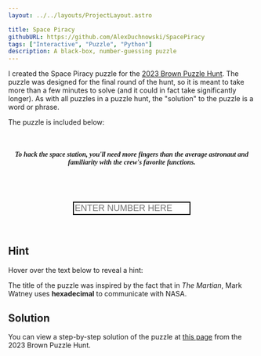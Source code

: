 ```yaml
---
layout: ../../layouts/ProjectLayout.astro

title: Space Piracy
githubURL: https://github.com/AlexDuchnowski/SpacePiracy
tags: ["Interactive", "Puzzle", "Python"]
description: A black-box, number-guessing puzzle
---
```


I created the Space Piracy puzzle for the [2023 Brown Puzzle Hunt](https://2023.brownpuzzlehunt.com). The puzzle was designed for the final round of the hunt, so it is meant to take more than a few minutes to solve (and it could in fact take significantly longer). As with all puzzles in a puzzle hunt, the "solution" to the puzzle is a word or phrase.

The puzzle is included below:

<div class="piracy" style="font-family: 'Consolas';">
    <br />
    <header>
        <h4>
            <i>To hack the space station, you'll need more fingers than the average astronaut and familiarity with the crew's favorite functions.</i>
        </h4>
    </header>
    <br />
    <center>
        <input
            type="text"
            id="guess"
            placeholder="ENTER NUMBER HERE"
            size="20"
            style="text-transform: uppercase;font-size: large;border: 2px solid black;"
        />
        <br />
        <br />
        <div id="response-container"></div>
    </center>
    <br />
</div>

<script src="/website/scripts/piracy.js"></script>

## Hint

Hover over the text below to reveal a hint:

<span class="spoiler">The title of the puzzle was inspired by the fact that in <i>The Martian</i>, Mark Watney uses <b>hexadecimal</b> to communicate with NASA.</span>

## Solution

You can view a step-by-step solution of the puzzle at [this page](https://2023.brownpuzzlehunt.com/solution/space-piracy) from the 2023 Brown Puzzle Hunt.

